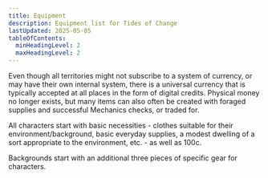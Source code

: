 ```yaml
---
title: Equipment
description: Equipment list for Tides of Change
lastUpdated: 2025-05-05
tableOfContents:
  minHeadingLevel: 2
  maxHeadingLevel: 2
---
```



Even though all territories might not subscribe to a system of currency, or may have their own internal system, there is a universal currency that is typically accepted at all places in the form of digital credits. Physical money no longer exists, but many items can also often be created with foraged supplies and successful Mechanics checks, or traded for.

All characters start with basic necessities - clothes suitable for their environment/background, basic everyday supplies, a modest dwelling of a sort appropriate to the environment, etc. - as well as 100c.

Backgrounds start with an additional three pieces of specific gear for characters.

<Tabs >
  <TabItem label="⚔️&nbsp;Weapons">
    <CardGrid>
      <ResetColorCycle />
      <CustomCard title="Brass Knuckles" description="An extra 1 harm to unarmed attacks (50c)" />
      <CustomCard title="Dagger" description="1 harm and bypasses 1 harm on armor (50c)" />
      <CustomCard title="Staff or Club" description="1 harm (50c)" />
      <CustomCard title="Sword" description="2 harm (50c) or 3 harm and bypasses 1 harm on armor (100c)" />
      <CustomCard title="Pellet Gun" description="1 harm (50c) + Bag of 20 pellets (25c)" />
      <CustomCard title="Laser Pistol" description="2 harm, lasts 20 uses before needing to be recharged (100c) or 3 harm (200c)" />
      <CustomCard title="Small Bow" description="1 harm (50c) + 20 bolts (25c)" />
      <CustomCard title="Large Bow" description="2 harm (100c) + 20 bolts (25c)" />
      <CustomCard title="Harpoon Gun" description="3 harm and target is snared (150c) + Replacement harpoon (50c)" />
      <CustomCard title="Electric Probe" description="2 harm and bypasses all armor, any electrical components are overloaded, lasts 20 uses before needing to be recharged (200c)" />
    </CardGrid>
  </TabItem>

  <TabItem label="🛡️&nbsp;Clothing&nbsp;And&nbsp;Armour">
    <CardGrid>
      <ResetColorCycle />
      <CustomCard title="Camouflage Clothing" description="+2 to Sneakiness (100c)" />
      <CustomCard title="Sharp Clothing" description="+1 to Personality checks (200c)" />
      <CustomCard title="Athleisure Wear" description="+1 to Reaction (100c)" />
      <CustomCard title="Temperature Regulating Coat" description="Keeps wearer from getting too hot or cold (100c)" />
      <CustomCard title="Wetsuit" description="Insulates wearer in water, +2 to Swimming (100c)" />
      <CustomCard title="Leather Jacket" description="+1 harm soaking (100c)" />
      <CustomCard title="Leather Pants" description="+1 harm soaking (100c)" />
      <CustomCard title="Fish Scale Armor" description="+3 harm soaking, -1 to reaction (150c)" />
      <CustomCard title="Shield" description="+2 harm soaking, requires one arm to wield (50c)" />
      <CustomCard title="Hard Hat or Helmet" description="+1 harm soaking to attacks that target the head (50c)" />
      <CustomCard title="Breathing apparatus" description="Pulls oxygen from water or moisture from air (300c)" />
      <CustomCard title="Regular bag or Backpack" description="(25c)" />
      <CustomCard title="Waterproof Backpack" description="(75c)" />
    </CardGrid>
  </TabItem>
  
  <TabItem label="⚒️&nbsp;Tools">
    <CardGrid>
      <ResetColorCycle />
      <CustomCard title="Solar Charging Kit" description="Converts one hour of sunlight into a full charge for electrical devices, or 1/2 charge for electric vehicles (300c)" />
      <CustomCard title="Eco Technical Multi Tool" description="Enhances all technological abilities with a +1 (150c)" />
      <CustomCard title="Myeclium-based Neural Network Device" description="+1 to Deduction and Foraging (150c)" />
      <CustomCard title="Data Tablet" description="Allows access to information and hacking with internet connection (150c)" />
      <CustomCard title="Sonar Mapper" description="Generates a topographical map of a 75ft radius underwater area and all large moving creatures within it (300c)" />
      <CustomCard title="Compass" description="+1 to Awareness checks involving navigation (50c)" />
      <CustomCard title="Night Vision Goggles" description="Allows vision to a distance of 100ft in total darkness (50c)" />
      <CustomCard title="Underwater Goggles" description="Improves underwater vision, +1 to Awareness while underwater (100c)" />
      <CustomCard title="Forging Kit" description="Create 10 false documents that add a +5 to being detected (100c)" />
      <CustomCard title="Grappling Hook" description="+4 to Climbing (50c)" />
      <CustomCard title="Tool Kit" description="Latching box containing basic tools - hammer, screwdriver, wrench, misc. nails, etc (50c)" />
      <CustomCard title="Basic First Aid Kit" description="10 uses, heals 2 harm for every 5 rolled in a Medicine check - minimum 2 (50c)" />
      <CustomCard title="Better First Aid Kit" description="10 uses, restores 3 harm for every 5 rolled in a Medicine check - minimum 3 (150c)" />
    </CardGrid>
  </TabItem>
  
  <TabItem label="🏍️&nbsp;Vehicles">
    <CardGrid>
      <ResetColorCycle />
      <CustomCard title="Manual Wheelchair" description="Allows creatures without operational legs to move on land, -1 to Sneakiness and Reaction (100c)" />
      <CustomCard title="Bicycle" description="Doubles speed for a number of hours equal to rank in Strength, requires limbs to pedal (100c)" />
      <CustomCard title="Motorbike" description="Quadruples speed, must be recharged every 200 miles (500c)" />
      <CustomCard title="Water Ski" description="A bike for up to 2 people that can propel on top of or underwater, must be recharged every 200 miles (750c)" />
      <CustomCard title="Hoverbike" description="Quadruples speed and is not impeded by terrain or obstacles, must be recharged every 200 miles (750c)" />
      <CustomCard title="Cloud Running Glider" description="Allows for gliding on air currents (750c)" />
      <CustomCard title="Living Mount" description="Large creature can carry one person, may deal 2d6 damage to ramming, kicking, biting, or trampling attacks (1000c + 5c per day in supplies or equivalent foraging)" />
    </CardGrid>
  </TabItem>
</Tabs>

